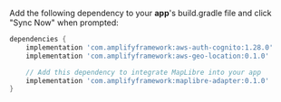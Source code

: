 Add the following dependency to your **app**'s build.gradle file and click "Sync Now" when prompted:

```groovy
dependencies {
    implementation 'com.amplifyframework:aws-auth-cognito:1.28.0'
    implementation 'com.amplifyframework:aws-geo-location:0.1.0'

    // Add this dependency to integrate MapLibre into your app
    implementation 'com.amplifyframework:maplibre-adapter:0.1.0'
}
```
